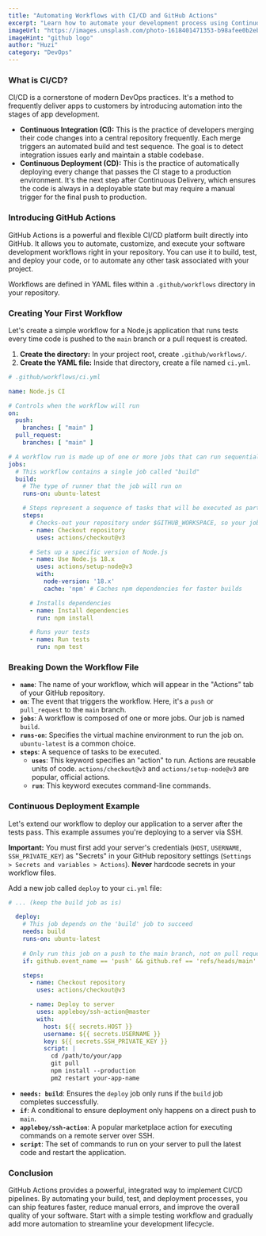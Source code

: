 ```yaml
---
title: "Automating Workflows with CI/CD and GitHub Actions"
excerpt: "Learn how to automate your development process using Continuous Integration (CI) and Continuous Deployment (CD) with GitHub Actions. Build, test, and deploy your code automatically."
imageUrl: "https://images.unsplash.com/photo-1618401471353-b98afee0b2eb?q=80&w=2070&auto=format&fit=crop"
imageHint: "github logo"
author: "Huzi"
category: "DevOps"
---
```


### What is CI/CD?

CI/CD is a cornerstone of modern DevOps practices. It's a method to frequently deliver apps to customers by introducing automation into the stages of app development.

-   **Continuous Integration (CI):** This is the practice of developers merging their code changes into a central repository frequently. Each merge triggers an automated build and test sequence. The goal is to detect integration issues early and maintain a stable codebase.
-   **Continuous Deployment (CD):** This is the practice of automatically deploying every change that passes the CI stage to a production environment. It's the next step after Continuous Delivery, which ensures the code is always in a deployable state but may require a manual trigger for the final push to production.

### Introducing GitHub Actions

GitHub Actions is a powerful and flexible CI/CD platform built directly into GitHub. It allows you to automate, customize, and execute your software development workflows right in your repository. You can use it to build, test, and deploy your code, or to automate any other task associated with your project.

Workflows are defined in YAML files within a `.github/workflows` directory in your repository.

### Creating Your First Workflow

Let's create a simple workflow for a Node.js application that runs tests every time code is pushed to the `main` branch or a pull request is created.

1.  **Create the directory:** In your project root, create `.github/workflows/`.
2.  **Create the YAML file:** Inside that directory, create a file named `ci.yml`.

```yaml
# .github/workflows/ci.yml

name: Node.js CI

# Controls when the workflow will run
on:
  push:
    branches: [ "main" ]
  pull_request:
    branches: [ "main" ]

# A workflow run is made up of one or more jobs that can run sequentially or in parallel
jobs:
  # This workflow contains a single job called "build"
  build:
    # The type of runner that the job will run on
    runs-on: ubuntu-latest

    # Steps represent a sequence of tasks that will be executed as part of the job
    steps:
      # Checks-out your repository under $GITHUB_WORKSPACE, so your job can access it
      - name: Checkout repository
        uses: actions/checkout@v3

      # Sets up a specific version of Node.js
      - name: Use Node.js 18.x
        uses: actions/setup-node@v3
        with:
          node-version: '18.x'
          cache: 'npm' # Caches npm dependencies for faster builds

      # Installs dependencies
      - name: Install dependencies
        run: npm install

      # Runs your tests
      - name: Run tests
        run: npm test
```

### Breaking Down the Workflow File

-   **`name`**: The name of your workflow, which will appear in the "Actions" tab of your GitHub repository.
-   **`on`**: The event that triggers the workflow. Here, it's a `push` or `pull_request` to the `main` branch.
-   **`jobs`**: A workflow is composed of one or more jobs. Our job is named `build`.
-   **`runs-on`**: Specifies the virtual machine environment to run the job on. `ubuntu-latest` is a common choice.
-   **`steps`**: A sequence of tasks to be executed.
    -   **`uses`**: This keyword specifies an "action" to run. Actions are reusable units of code. `actions/checkout@v3` and `actions/setup-node@v3` are popular, official actions.
    -   **`run`**: This keyword executes command-line commands.

### Continuous Deployment Example

Let's extend our workflow to deploy our application to a server after the tests pass. This example assumes you're deploying to a server via SSH.

**Important:** You must first add your server's credentials (`HOST`, `USERNAME`, `SSH_PRIVATE_KEY`) as "Secrets" in your GitHub repository settings (`Settings > Secrets and variables > Actions`). **Never** hardcode secrets in your workflow files.

Add a new job called `deploy` to your `ci.yml` file:

```yaml
# ... (keep the build job as is)

  deploy:
    # This job depends on the 'build' job to succeed
    needs: build
    runs-on: ubuntu-latest
    
    # Only run this job on a push to the main branch, not on pull requests
    if: github.event_name == 'push' && github.ref == 'refs/heads/main'

    steps:
      - name: Checkout repository
        uses: actions/checkout@v3

      - name: Deploy to server
        uses: appleboy/ssh-action@master
        with:
          host: ${{ secrets.HOST }}
          username: ${{ secrets.USERNAME }}
          key: ${{ secrets.SSH_PRIVATE_KEY }}
          script: |
            cd /path/to/your/app
            git pull
            npm install --production
            pm2 restart your-app-name
```
-   **`needs: build`**: Ensures the `deploy` job only runs if the `build` job completes successfully.
-   **`if`**: A conditional to ensure deployment only happens on a direct push to `main`.
-   **`appleboy/ssh-action`**: A popular marketplace action for executing commands on a remote server over SSH.
-   **`script`**: The set of commands to run on your server to pull the latest code and restart the application.

### Conclusion

GitHub Actions provides a powerful, integrated way to implement CI/CD pipelines. By automating your build, test, and deployment processes, you can ship features faster, reduce manual errors, and improve the overall quality of your software. Start with a simple testing workflow and gradually add more automation to streamline your development lifecycle.
